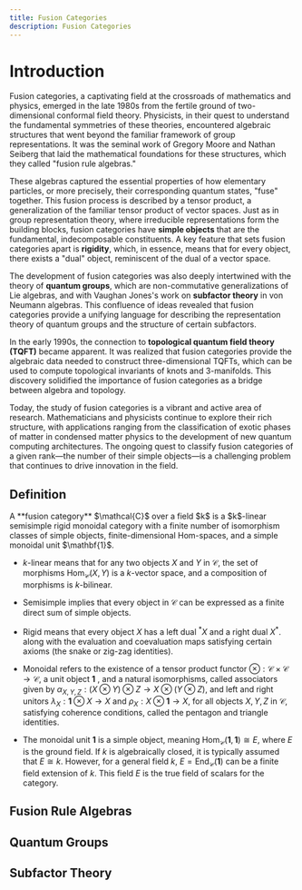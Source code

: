 ```yaml
---
title: Fusion Categories
description: Fusion Categories
---
```



# Introduction

Fusion categories, a captivating field at the crossroads of mathematics and physics, emerged in the late 1980s from the fertile ground of two-dimensional conformal field theory.
Physicists, in their quest to understand the fundamental symmetries of these theories,
encountered algebraic structures that went beyond the familiar framework of group representations. 
It was the seminal work of Gregory Moore and Nathan Seiberg that laid the mathematical foundations for these structures, which they called "fusion rule algebras."

These algebras captured the essential properties of how elementary particles, or more precisely, their corresponding quantum states, "fuse" together.
This fusion process is described by a tensor product, a generalization of the familiar tensor product of vector spaces. Just as in group representation theory,
where irreducible representations form the building blocks, fusion categories have **simple objects** that are the fundamental, indecomposable constituents.
A key feature that sets fusion categories apart is **rigidity**, which, in essence, means that for every object, there exists a "dual" object,
reminiscent of the dual of a vector space.

The development of fusion categories was also deeply intertwined with the theory of **quantum groups**, which are non-commutative generalizations of Lie algebras,
and with Vaughan Jones's work on **subfactor theory** in von Neumann algebras.
This confluence of ideas revealed that fusion categories provide a unifying language for describing the representation theory of quantum groups
and the structure of certain subfactors.

In the early 1990s, the connection to **topological quantum field theory (TQFT)** became apparent.
It was realized that fusion categories provide the algebraic data needed to construct three-dimensional TQFTs,
which can be used to compute topological invariants of knots and 3-manifolds. This discovery solidified the importance of
fusion categories as a bridge between algebra and topology.

Today, the study of fusion categories is a vibrant and active area of research. Mathematicians and physicists continue to explore their rich structure,
with applications ranging from the classification of exotic phases of matter in condensed matter physics to the development of new quantum computing architectures.
The ongoing quest to classify fusion categories of a given rank—the number of their simple objects—is a challenging problem that continues to drive innovation in the field.

## Definition

<Definition>
    A **fusion category** $\mathcal{C}$ over a field $k$ is a $k$-linear semisimple rigid monoidal category with a finite number of isomorphism classes of simple objects,
    finite-dimensional Hom-spaces, and a simple monoidal unit $\mathbf{1}$.
</Definition>

- $k$-linear means that for any two objects $X$ and $Y$ in $\mathcal{C}$, the set of morphisms $\text{Hom}_{\mathcal{C}}(X, Y)$ is a $k$-vector space,
and a composition of morphisms is $k$-bilinear.

- Semisimple implies that every object in $\mathcal{C}$ can be expressed as a finite direct sum of simple objects.

- Rigid means that every object $X$ has a left dual ${ }^{\ast}X$ and a right dual $X^{\ast}$.
along with the evaluation and coevaluation maps satisfying certain axioms (the snake or zig-zag identities).

- Monoidal refers to the existence of a tensor product functor $\otimes: \mathcal{C} \times \mathcal{C} \to \mathcal{C}$, a unit object $\mathbf{1}$    ,
and a natural isomorphisms, called associators given by $\alpha_{X, Y, Z}: (X \otimes Y) \otimes Z \to X \otimes (Y \otimes Z)$,
and left and right unitors $\lambda_X: \mathbf{1} \otimes X \to X$ and $\rho_X: X \otimes \mathbf{1} \to X$, for all objects $X, Y, Z$ in $\mathcal{C}$,
satisfying coherence conditions, called the pentagon and triangle identities.

- The monoidal unit $\mathbf{1}$ is a simple object, meaning $\text{Hom}_{\mathcal{C}}(\mathbf{1}, \mathbf{1}) \cong E$, where $E$ is the ground field.
If $k$ is algebraically closed, it is typically assumed that $E \cong k$.
However, for a general field $k$, $E = \text{End}_{\mathcal{C}}(\mathbf{1})$ can be a finite field extension of $k$.
This field $E$ is the true field of scalars for the category.



## Fusion Rule Algebras

## Quantum Groups

## Subfactor Theory
